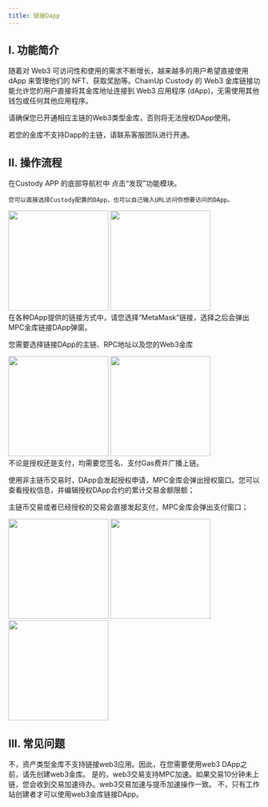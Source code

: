```yaml
---
title: 链接Dapp
---
```


## I. 功能简介
随着对 Web3 可访问性和使用的需求不断增长，越来越多的用户希望直接使用 dApp 来管理他们的 NFT、获取奖励等。ChainUp Custody 的 Web3 金库链接功能允许您的用户直接将其金库地址连接到 Web3 应用程序 (dApp)，无需使用其他钱包或任何其他应用程序。

<Note> 
请确保您已开通相应主链的Web3类型金库，否则将无法授权DApp使用。

若您的金库不支持Dapp的主链，请联系客服团队进行开通。
</Note>

## II. 操作流程
<Steps>
<Step title="进入发现功能模块, 选择DApp">
    在Custody APP 的底部导航栏中 点击“发现”功能模块。

    您可以直接选择Custody配置的DApp，也可以自己输入URL访问你想要访问的DApp。

<div className="w-full flex items-center justify-center">
    <CardGroup cols={2}>
        <img src="/images/user-guide/dapp1cn.png" width="200"/>
           <img src="/images/user-guide/dapp2cn.png" width="200"/>
    </CardGroup>
</div>


</Step>


<Step title="登录DApp">
在各种DApp提供的链接方式中，请您选择“MetaMask”链接，选择之后会弹出MPC金库链接DApp弹窗。

您需要选择链接DApp的主链、RPC地址以及您的Web3金库

<div className="w-full flex items-center justify-center">
    <CardGroup cols={2}>
        <img src="/images/user-guide/dapp3cn.png" width="200"/>
           <img src="/images/user-guide/dapp4cn.png" width="200"/>
    </CardGroup>
</div>
</Step>


<Step title="授权金库">
<Tip> 
不论是授权还是支付，均需要您签名、支付Gas费并广播上链。
</Tip>

使用非主链币交易时，DApp会发起授权申请，MPC金库会弹出授权窗口。您可以查看授权信息，并编辑授权DApp合约的累计交易金额限额；

主链币交易或者已经授权的交易会直接发起支付，MPC金库会弹出支付窗口；
<div className="w-full flex items-center justify-center">
    <CardGroup cols={3}>
        <img src="/images/user-guide/dapp5cn.png" width="200"/>
     <img src="/images/user-guide/dapp6cn.png" width="200"/>
      <img src="/images/user-guide/dapp7cn.png" width="200"/>
    </CardGroup>
</div>
</Step>
</Steps>


## III. 常见问题

<Accordion title="资产类型金库支持链接web3应用吗？">
不，资产类型金库不支持链接web3应用。因此，在您需要使用web3 DApp之前，请先创建web3金库。
</Accordion>

<Accordion title="web3交易支持MPC加速吗？">
是的，web3交易支持MPC加速。如果交易10分钟未上链，您会收到交易加速待办。web3交易加速与提币加速操作一致。
</Accordion>

<Accordion title="任何人都可以使用web3金库链接DApp吗？">
不，只有工作站创建者才可以使用web3金库链接DApp。
</Accordion>

